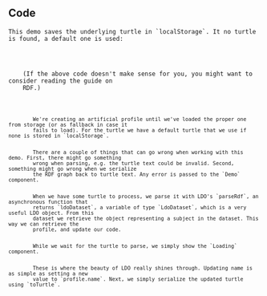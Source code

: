 
<Content>
    <h2 className="subtitle">Code</h2>

    This demo saves the underlying turtle in `localStorage`. It no turtle is found, a default one is used:
</Content>

<Code language="turtle" id="DefaultTurtle" code={PROFILE_TURTLE} noCopy={true}/>

<Content>
    (If the above code doesn't make sense for you, you might want to consider reading the <NavLink to={"/rdf"}>guide on
    RDF</NavLink>.)
</Content>

<Code language="tsx" id="LDOLocalDemo" code={localDemoCode} className="line-numbers">
    <CodeStep lines={["12-13"]} title="Setting up profile and turtle">
        We're creating an artificial profile until we've loaded the proper one from storage (or as fallback in case it
        fails to load). For the turtle we have a default turtle that we use if none is stored in `localStorage`.
    </CodeStep>
    <CodeStep lines={["14", "19", "27", "29", "33"]} title="Error handling">
        There are a couple of things that can go wrong when working with this demo. First, there might go something
        wrong when parsing, e.g. the turtle text could be invalid. Second, something might go wrong when we serialize
        the RDF graph back to turtle text. Any error is passed to the `Demo` component.
    </CodeStep>
    <CodeStep lines={["17-18"]} title="Parsing turtle and updating profile">
        When we have some turtle to process, we parse it with LDO's `parseRdf`, an asynchronous function that
        returns `ldoDataset`, a variable of type `LdoDataset`, which is a very useful LDO object. From this
        dataset we retrieve the object representing a subject in the dataset. This way we can retrieve the
        profile, and update our code.
    </CodeStep>
    <CodeStep lines={["22-24"]} title="Loading state">
        While we wait for the turtle to parse, we simply show the `Loading` component.
    </CodeStep>
    <CodeStep lines={["28-30"]} title="Updating name and storage">
        These is where the beauty of LDO really shines through. Updating name is as simple as setting a new
        value to `profile.name`. Next, we simply serialize the updated turtle using `toTurtle`.
    </CodeStep>
</Code>

